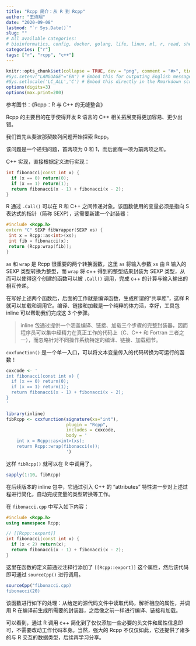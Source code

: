 ```yaml
---
title: "Rcpp 简介：从 R 到 Rcpp"
author: "王诗翔"
date: "2020-09-08"
lastmod: "`r Sys.Date()`"
slug: ""
# All available categories:
# bioinformatics, config, docker, golang, life, linux, ml, r, read, shell, thinking
categories: ["r"]
tags: ["r", "rcpp", "c++"]
---
```


```r
knitr::opts_chunk$set(collapse = TRUE, dev = "png", comment = "#>", tidy = "styler")
#Sys.setenv("LANGUAGE"="EN") # Embed this for outputing English message
#Sys.setlocale('LC_ALL','C') # Embed this directly in the Rmarkdown script that contains the Chinese character comment
options(digits=3)
options(max.print=200)
```

参考图书：《Rcpp：R 与 C++ 的无缝整合》

Rcpp 的主要目的在于使得开发 R 语言的 C++ 相关拓展变得更加容易、更少出错。

我们首先从斐波那契数列问题开始探索 Rcpp。

该问题是一个递归问题，首两项为 0 和 1，而后面每一项为前两项之和。

C++ 实现，直接根据定义进行实现：

```cpp
int fibonacci(const int x) {
  if (x == 0) return(0);
  if (x == 1) return(1);
  return fibonacci(x - 1) + fibonacci(x - 2); 
}
```

R 通过 `.Call()` 可以在 R 和 C++ 之间传递对象。该函数使用的变量必须是指向 S 表达式的指针（简称 SEXP），这需要新建一个封装器：

```cpp
#include <Rcpp.h>
extern "C" SEXP fibWrapper(SEXP xs) {
 int x = Rcpp::as<int>(xs);
 int fib = fibonacci(x);
 return (Rcpp:wrap(fib));
}
```

`as` 和 `wrap` 是 Rcpp 很重要的两个转换函数，这里 `as` 将输入参数 `xs` 由 R 输入的 SEXP 类型转换为整型，而 `wrap` 将 c++ 得到的整型结果封装为 SEXP 类型，从而可以使得这个创建的函数可以被 `.Call()` 调用，完成 c++ 的计算与输入输出的相互传递。

在写好上述两个函数后，后面的工作就是编译函数，生成所谓的“共享库”，这样 R 就可以加载和调用它。编译、链接和加载是一个纯粹的体力活，幸好，工具包 inline 可以帮助我们完成这 3 个步骤。

> inline 包通过提供一个涵盖编译、链接、加载三个步骤的完整封装器，因而程序员可以集中经精力在真正工作的代码上（C、C++ 和 Fortran 三者之一），而忽略针对不同操作系统特定的编译、链接、加载细节。

`cxxfunction()` 是一个单一入口，可以将文本变量传入的代码转换为可运行的函数！

```r
cxxcode <- '
int fibonacci(const int x) {
  if (x == 0) return(0);
  if (x == 1) return(1);
  return fibonacci(x - 1) + fibonacci(x - 2); 
}
'

library(inline)
fibRcpp <- cxxfunction(signature(xs="int"),
                       plugin = "Rcpp",
                       includes = cxxcode,
                       body = '
    int x = Rcpp::as<int>(xs);
    return Rcpp::wrap(fibonacci(x));
                       ')
```

这样 `fibRcpp()` 就可以在 R 中调用了。

```r
sapply(1:10, fibRcpp)
```

在后续版本的 inline 包中，它通过引入 C++ 的 "attributes" 特性进一步对上述过程进行简化，自动完成变量的类型转换等工作。

在 `fibonacci.cpp` 中写入如下内容：

```cpp
#include <Rcpp.h>
using namespace Rcpp;

// [[Rcpp::export]]
int fibonacci(const int x) {
  if (x < 2) return(x);
  return fibonacci(x - 1) + fibonacci(x - 2); 
}
```

这里在函数的定义前通过注释行添加了 `[[Rcpp::export]]` 这个属性，然后该代码即可通过 `sourceCpp()` 进行调用。

```r
sourceCpp("fibonacci.cpp)
fibonacci(20)
```

该函数进行如下的处理：从给定的源代码文件中读取代码，解析相应的属性，并调用 R 在编译前生成所需要的封装器，之后像之前一样进行编译、链接和加载。

可以看到，通过 R 调用 c++ 简化到了仅仅添加一些必要的头文件和属性信息即可，不需要改动工作代码本身。当然，强大的 Rcpp 不仅仅如此，它还提供了诸多的与 R 交互的数据类型，后续再学习分享。

